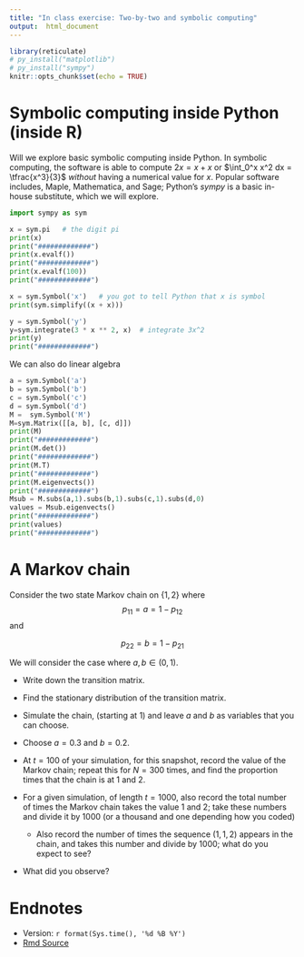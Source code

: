 ```yaml
---
title: "In class exercise: Two-by-two and symbolic computing"
output:  html_document
---
```



```r
library(reticulate)
# py_install("matplotlib")
# py_install("sympy")
knitr::opts_chunk$set(echo = TRUE)
```


# Symbolic computing inside Python  (inside R)

Will we explore basic symbolic computing inside Python.  In symbolic computing, the software is able to compute $2x = x+x$  or $\int_0^x x^2 dx = \tfrac{x^3}{3}$ *without* having a numerical value for $x$.  Popular software includes, Maple, Mathematica, and Sage; Python's *sympy* is a basic in-house substitute, which we will explore.


```python
import sympy as sym

x = sym.pi   # the digit pi
print(x)
print("#############")
print(x.evalf())
print("#############")
print(x.evalf(100))
print("#############")

x = sym.Symbol('x')   # you got to tell Python that x is symbol
print(sym.simplify((x + x)))

y = sym.Symbol('y')
y=sym.integrate(3 * x ** 2, x)  # integrate 3x^2
print(y)
print("#############")
```

We can also do linear algebra

```python
a = sym.Symbol('a')
b = sym.Symbol('b')
c = sym.Symbol('c')
d = sym.Symbol('d')
M =  sym.Symbol('M')
M=sym.Matrix([[a, b], [c, d]])
print(M)
print("#############")
print(M.det())
print("#############")
print(M.T)
print("#############")
print(M.eigenvects())
print("#############")
Msub = M.subs(a,1).subs(b,1).subs(c,1).subs(d,0)
values = Msub.eigenvects()
print("#############")
print(values)
print("#############")


```





# A Markov chain

Consider the two state Markov chain on $\{1,2\}$ where 
$$p_{11} = a = 1-p_{12}$$ 
and

$$p_{22} = b=1- p_{21}$$

We will consider the case where $a,b \in (0,1)$.

* Write down the transition matrix.

* Find the stationary distribution of the transition matrix.

*  Simulate the chain, (starting at $1$) and leave $a$ and $b$ as variables that you can choose.

* Choose $a=0.3$ and $b=0.2$.

*  At $t=100$ of your simulation, for this snapshot,  record the value of the Markov chain; repeat this for $N=300$ times, and find the proportion times that the chain is at $1$ and $2$.


* For a given simulation, of length $t=1000$, also record the total number of times the Markov chain takes the value $1$ and $2$; take these numbers and divide it by $1000$ (or a thousand and one depending how you coded)
  * Also record the number of times the sequence $(1,1,2)$ appears in the chain, and takes this number and divide by $1000$; what do you expect to see?



* What did you observe?


#  Endnotes

* Version: `r format(Sys.time(), '%d %B %Y')`
* [Rmd Source](https://tsoo-math.github.io/ucl3/week8-2022-inclass.Rmd)
<br>
<br>
<br>
